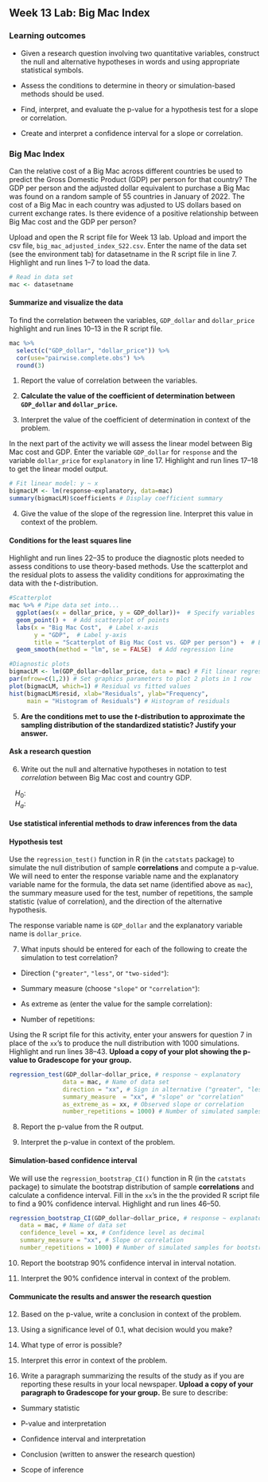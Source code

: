 ## Week 13 Lab: Big Mac Index

\setstretch{1}

### Learning outcomes

* Given a research question involving two quantitative variables, construct the null and alternative hypotheses
  in words and using appropriate statistical symbols.
  
* Assess the conditions to determine in theory or simulation-based methods should be used.

* Find, interpret, and evaluate the p-value for a hypothesis test for a slope or correlation.

* Create and interpret a confidence interval for a slope or correlation.


### Big Mac Index

Can the relative cost of a Big Mac across different countries be used to predict the Gross Domestic Product (GDP) per person for that country?  The GDP per person and the adjusted dollar equivalent to purchase a Big Mac was found on a random sample of 55 countries in January of 2022.  The cost of a Big Mac in each country was adjusted to US dollars based on current exchange rates.  Is there evidence of a positive relationship between Big Mac cost and the GDP per person?

Upload and open the R script file for Week 13 lab. Upload and import the csv file, `big_mac_adjusted_index_S22.csv`. Enter the name of the data set (see the environment tab) for datasetname in the R script file in line 7. Highlight and run lines 1--7 to load the data.

```{r, echo = TRUE, fig.width=7,fig.height=6, collapse=FALSE, eval=FALSE}
# Read in data set 
mac <- datasetname
```

#### Summarize and visualize the data {-} 

To find the correlation between the variables, `GDP_dollar` and `dollar_price` highlight and run lines 10--13 in the R script file.

```{r, echo=TRUE, eval=FALSE}
mac %>% 
  select(c("GDP_dollar", "dollar_price")) %>%
  cor(use="pairwise.complete.obs") %>%
  round(3)
```

1.  Report the value of correlation between the variables. 
\vspace{0.2in}

2. **Calculate the value of the coefficient of determination between `GDP_dollar` and `dollar_price`.** 
\vspace{0.4in}

3. Interpret the value of the coefficient of determination in context of the problem.
\vspace{0.6in}

In the next part of the activity we will assess the linear model between Big Mac cost and GDP.  Enter the variable `GDP_dollar` for `response` and the variable `dollar_price` for `explanatory` in line 17.  Highlight and run lines 17--18 to get the linear model output. 

```{r, echo=TRUE, collapse = FALSE, eval=FALSE}
# Fit linear model: y ~ x
bigmacLM <- lm(response~explanatory, data=mac)
summary(bigmacLM)$coefficients # Display coefficient summary
```

4. Give the value of the slope of the regression line.  Interpret this value in context of the problem.
\vspace{0.6in}

#### Conditions for the least squares line {-}

Highlight and run lines 22--35 to produce the diagnostic plots needed to assess conditions to use theory-based methods.  Use the scatterplot and the residual plots to assess the validity conditions for approximating the data with the $t$-distribution.

```{r, echo=TRUE, eval=FALSE, warning=FALSE}
#Scatterplot
mac %>% # Pipe data set into...
  ggplot(aes(x = dollar_price, y = GDP_dollar))+  # Specify variables
  geom_point() +  # Add scatterplot of points
  labs(x = "Big Mac Cost",  # Label x-axis
       y = "GDP",  # Label y-axis
       title = "Scatterplot of Big Mac Cost vs. GDP per person") +  # Be sure to tile your plots
  geom_smooth(method = "lm", se = FALSE)  # Add regression line

#Diagnostic plots
bigmacLM <- lm(GDP_dollar~dollar_price, data = mac) # Fit linear regression model
par(mfrow=c(1,2)) # Set graphics parameters to plot 2 plots in 1 row
plot(bigmacLM, which=1) # Residual vs fitted values
hist(bigmacLM$resid, xlab="Residuals", ylab="Frequency",
     main = "Histogram of Residuals") # Histogram of residuals
```

5. **Are the conditions met to use the $t$-distribution to approximate the sampling distribution of the standardized statistic? Justify your answer.**

\vspace{1.5in}


\newpage

#### Ask a research question {-}

6. Write out the null and alternative hypotheses in notation to test *correlation* between Big Mac cost and country GDP.

|    $H_0:$

|    $H_a:$

#### Use statistical inferential methods to draw inferences from the data {-}

#### Hypothesis test {-}

Use the `regression_test()` function in R (in the `catstats` package) to simulate the null distribution of sample **correlations** and compute a p-value.  We will need to enter the response variable name and the explanatory variable name for the formula, the data set name (identified above as `mac`), the summary measure used for the test, number of repetitions, the sample statistic (value of correlation), and the direction of the alternative hypothesis.

The response variable name is `GDP_dollar` and the explanatory variable name is `dollar_price`.

7. What inputs should be entered for each of the following to create the simulation to test correlation?

\vspace{.5 mm}

* Direction (`"greater"`, `"less"`, or `"two-sided"`):

\vspace{.2in}

* Summary measure (choose `"slope"` or `"correlation"`):

\vspace{.2in}
* As extreme as (enter the value for the sample correlation):

\vspace{0.2in}

* Number of repetitions:
    
\vspace{.2in}

Using the R script file for this activity, enter your answers for question 7 in place of the `xx`'s to produce the null distribution with 1000 simulations.  Highlight and run lines 38--43. **Upload a copy of your plot showing the p-value to Gradescope for your group.**

```{r, echo=TRUE, eval=FALSE}
regression_test(GDP_dollar~dollar_price, # response ~ explanatory
               data = mac, # Name of data set
               direction = "xx", # Sign in alternative ("greater", "less", "two-sided")
               summary_measure  = "xx", # "slope" or "correlation"
               as_extreme_as = xx, # Observed slope or correlation
               number_repetitions = 1000) # Number of simulated samples for null distribution
```

8.  Report the p-value from the R output. 
\vspace{0.3in}

9. Interpret the p-value in context of the problem.
\vspace{0.8in}

#### Simulation-based confidence interval {-}

We will use the `regression_bootstrap_CI()` function in R (in the `catstats` package) to simulate the bootstrap distribution of sample **correlations** and calculate a confidence interval. Fill in the `xx`'s in the the provided R script file to find a 90\% confidence interval. Highlight and run lines 46--50. 

```{r, echo=TRUE, eval=FALSE}
regression_bootstrap_CI(GDP_dollar~dollar_price, # response ~ explanatory
   data = mac, # Name of data set
   confidence_level = xx, # Confidence level as decimal
   summary_measure = "xx", # Slope or correlation
   number_repetitions = 1000) # Number of simulated samples for bootstrap distribution
```
10.  Report the bootstrap 90\% confidence interval in interval notation.  
\vspace{0.5in}

11. Interpret the 90\% confidence interval in context of the problem.
\vspace{0.8in}
   
#### Communicate the results and answer the research question {-}

12. Based on the p-value, write a conclusion in context of the problem.

\vspace{.8in}

13. Using a significance level of 0.1, what decision would you make?
\vspace{0.2in}

14. What type of error is possible?
\vspace{0.3in}

15. Interpret this error in context of the problem.
\vspace{0.8in}

16. Write a paragraph summarizing the results of the study as if you are reporting these results in your local newspaper.  **Upload a copy of your paragraph to Gradescope for your group.**  Be sure to describe:

* Summary statistic

* P-value and interpretation

* Confidence interval and interpretation

* Conclusion (written to answer the research question)

* Scope of inference

\vspace{3in}

\newpage
